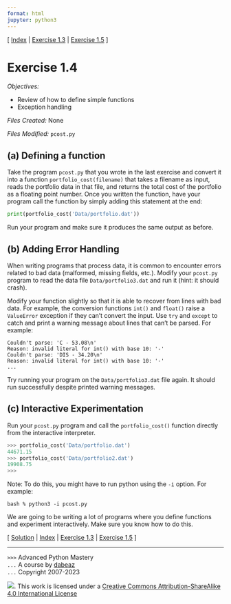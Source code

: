 ```yaml
---
format: html
jupyter: python3
---
```

\[ [Index](index.md) | [Exercise 1.3](ex1_3.md) | [Exercise 1.5](ex1_5.md) \]

# Exercise 1.4

*Objectives:*

- Review of how to define simple functions
- Exception handling

*Files Created:* None

*Files Modified:* `pcost.py`

## (a) Defining a function

Take the program `pcost.py` that you wrote in the last exercise and
convert it into a function `portfolio_cost(filename)` that takes a
filename as input, reads the portfolio data in that file, and returns
the total cost of the portfolio as a floating point number. Once you
written the function, have your program call the function by simply
adding this statement at the end:

```python
print(portfolio_cost('Data/portfolio.dat'))
```

Run your program and make sure it produces the same output as
before.


## (b) Adding Error Handling

When writing programs that process data, it is common to encounter
errors related to bad data (malformed, missing fields, etc.).  Modify
your `pcost.py` program to read the data file `Data/portfolio3.dat`
and run it (hint: it should crash).

Modify your function slightly so that it is able to recover from lines
with bad data.  For example, the conversion functions `int()` and
`float()` raise a `ValueError` exception if they can't convert the
input.  Use `try` and `except` to catch and print a warning message
about lines that can't be parsed.  For example:

```
Couldn't parse: 'C - 53.08\n'
Reason: invalid literal for int() with base 10: '-'
Couldn't parse: 'DIS - 34.20\n'
Reason: invalid literal for int() with base 10: '-'
...
```

Try running your program on the `Data/portfolio3.dat` file
again.   It should run successfully despite printed warning messages.

## (c) Interactive Experimentation

Run your `pcost.py` program and call the
`portfolio_cost()` function directly from the interactive
interpreter.

```python
>>> portfolio_cost('Data/portfolio.dat')
44671.15
>>> portfolio_cost('Data/portfolio2.dat')
19908.75
>>>
```

Note: To do this, you might have to run python using the `-i`
option.  For example:

```
bash % python3 -i pcost.py
```

We are going to be writing a lot of programs where you define
functions and experiment interactively.  Make sure you know how to do
this.

\[ [Solution](soln1_4.md) | [Index](index.md) | [Exercise 1.3](ex1_3.md) | [Exercise 1.5](ex1_5.md) \]

----
`>>>` Advanced Python Mastery  
`...` A course by [dabeaz](https://www.dabeaz.com)  
`...` Copyright 2007-2023  

![](https://i.creativecommons.org/l/by-sa/4.0/88x31.png). This work is licensed under a [Creative Commons Attribution-ShareAlike 4.0 International License](http://creativecommons.org/licenses/by-sa/4.0/)
